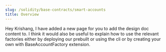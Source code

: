 ```yaml
---
slug: /solidity/base-contracts/smart-accounts
title: Overview
---
```


Hey Krishang, I have added a new page for you to add the design doc content to. 
I think it would also be useful to explain how to use the relevant factories either by deploying our prebuilt or using the cli or by creating your own with BaseAccountFactory extension.
